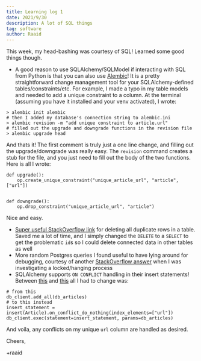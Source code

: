 ```yaml
---
title: Learning log 1
date: 2021/9/30
description: A lot of SQL things
tag: software
author: Raaid
---
```


This week, my head-bashing was courtesy of SQL! Learned some good things though.

- A good reason to use SQLAlchemy/SQLModel if interacting with SQL from Python is that you can also use [Alembic](https://alembic.sqlalchemy.org/en/latest/index.html)! It is a pretty straightforward change management tool for your SQLAlchemy-defined tables/constraints/etc. For example, I made a typo in my table models and needed to add a unique constraint to a column. At the terminal (assuming you have it installed and your venv activated), I wrote:

```
> alembic init alembic
# then I added my database's connection string to alembic.ini
> alembic revision -m "add unique constraint to article.url"
# filled out the upgrade and downgrade functions in the revision file
> alembic upgrade head
```

And thats it! The first comment is truly just a one line change, and filling out the upgrade/downgrade was really easy. The `revision` command creates a stub for the file, and you just need to fill out the body of the two functions. Here is all I wrote:

```
def upgrade():
    op.create_unique_constraint("unique_article_url", "article", ["url"])


def downgrade():
    op.drop_constraint("unique_article_url", "article")
```

Nice and easy.

- [Super useful StackOverflow link](https://stackoverflow.com/a/6584134) for deleting all duplicate rows in a table. Saved me a lot of time, and I simply changed the `DELETE` to a `SELECT` to get the problematic `id`s so I could delete connected data in other tables as well
- More random Postgres queries I found useful to have lying around for debugging, courtesy of another [StackOverflow answer](https://stackoverflow.com/a/22902857) when I was investigating a locked/hanging process
- SQLAlchemy supports `ON CONFLICT` handling in their insert statements! Between [this](https://docs.sqlalchemy.org/en/14/dialects/postgresql.html#insert-on-conflict-upsert) and [this](https://docs.sqlalchemy.org/en/14/tutorial/data_insert.html#insert-usually-generates-the-values-clause-automatically) all I had to change was:

```
# from this
db_client.add_all(db_articles)
# to this instead
insert_statement = insert(Article).on_conflict_do_nothing(index_elements=["url"])
db_client.exec(statement=insert_statement, params=db_articles)
```

And voila, any conflicts on my unique `url` column are handled as desired.

Cheers,

+raaid
